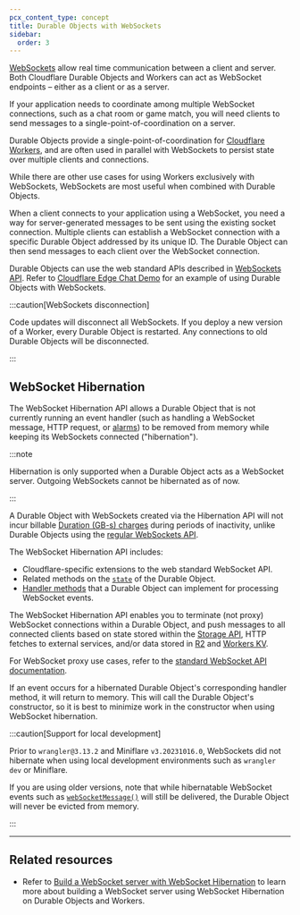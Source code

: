 ```yaml
---
pcx_content_type: concept
title: Durable Objects with WebSockets
sidebar:
  order: 3
---
```


[WebSockets](/durable-objects/api/websockets/) allow real time communication between a client and server. Both Cloudflare Durable Objects and Workers can act as WebSocket endpoints – either as a client or as a server.

If your application needs to coordinate among multiple WebSocket connections, such as a chat room or game match, you will need clients to send messages to a single-point-of-coordination on a server.

Durable Objects provide a single-point-of-coordination for [Cloudflare Workers](/workers/), and are often used in parallel with WebSockets to persist state over multiple clients and connections.

While there are other use cases for using Workers exclusively with WebSockets, WebSockets are most useful when combined with Durable Objects.

When a client connects to your application using a WebSocket, you need a way for server-generated messages to be sent using the existing socket connection. Multiple clients can establish a WebSocket connection with a specific Durable Object addressed by its unique ID. The Durable Object can then send messages to each client over the WebSocket connection.

Durable Objects can use the web standard APIs described in [WebSockets API](/durable-objects/api/websockets/). Refer to [Cloudflare Edge Chat Demo](https://github.com/cloudflare/workers-chat-demo) for an example of using Durable Objects with WebSockets.

:::caution[WebSockets disconnection]

Code updates will disconnect all WebSockets. If you deploy a new version of a Worker, every Durable Object is restarted. Any connections to old Durable Objects will be disconnected.

:::

## WebSocket Hibernation

The WebSocket Hibernation API allows a Durable Object that is not currently running an event handler (such as handling a WebSocket message, HTTP request, or [alarms](/durable-objects/api/alarms/)) to be removed from memory while keeping its WebSockets connected ("hibernation").

:::note

Hibernation is only supported when a Durable Object acts as a WebSocket server. Outgoing WebSockets cannot be hibernated as of now.

:::

A Durable Object with WebSockets created via the Hibernation API will not incur billable [Duration (GB-s) charges](/durable-objects/platform/pricing/) during periods of inactivity, unlike Durable Objects using the [regular WebSockets API](/workers/runtime-apis/websockets/).

The WebSocket Hibernation API includes:

- Cloudflare-specific extensions to the web standard WebSocket API.
- Related methods on the [`state`](/durable-objects/api/websockets/#state-methods) of the Durable Object.
- [Handler methods](/durable-objects/api/websockets/#handler-methods) that a Durable Object can implement for processing WebSocket events.

The WebSocket Hibernation API enables you to terminate (not proxy) WebSocket connections within a Durable Object, and push messages to all connected clients based on state stored within the [Storage API](/durable-objects/api/storage-api/), HTTP fetches to external services, and/or data stored in [R2](/r2/) and [Workers KV](/kv/api/).

For WebSocket proxy use cases, refer to the [standard WebSocket API documentation](/workers/examples/websockets/#write-a-websocket-client).

If an event occurs for a hibernated Durable Object's corresponding handler method, it will return to memory. This will call the Durable Object's constructor, so it is best to minimize work in the constructor when using WebSocket hibernation.

:::caution[Support for local development]

Prior to `wrangler@3.13.2` and Miniflare `v3.20231016.0`, WebSockets did not hibernate when using local development environments such as `wrangler dev` or Miniflare.

If you are using older versions, note that while hibernatable WebSocket events such as [`webSocketMessage()`](/durable-objects/api/websockets/#websocketmessage) will still be delivered, the Durable Object will never be evicted from memory.

:::

---

## Related resources

- Refer to [Build a WebSocket server with WebSocket Hibernation](/durable-objects/examples/websocket-hibernation-server/) to learn more about building a WebSocket server using WebSocket Hibernation on Durable Objects and Workers.
